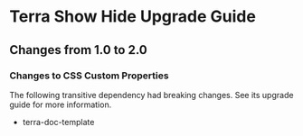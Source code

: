 
<Badge />

# Terra Show Hide Upgrade Guide

## Changes from 1.0 to 2.0

### Changes to CSS Custom Properties

The following transitive dependency had breaking changes. See its upgrade guide for more information.
* terra-doc-template
